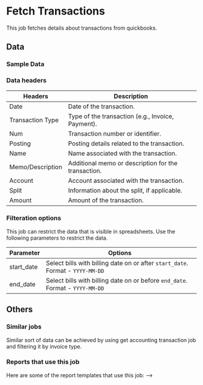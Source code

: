 # Fetch Transactions


This job fetches details about transactions from quickbooks.


<AddJob
  template="gsheet_quickbooks_simple_get_transactions"
/>


## Data

### Sample Data

<Gsheet
  src="https://docs.google.com/spreadsheets/d/1KWa16ZCTRUdIF7LXFQzgCaBXEze4fpGWaV77tc8Q_Y8/edit#gid=1155310219"
/>



### Data headers

| Headers                      | Description                                                        |
|------------------------------|--------------------------------------------------------------------|
| Date                | Date of the transaction.                         |
| Transaction Type    | Type of the transaction (e.g., Invoice, Payment).|
| Num                 | Transaction number or identifier.               |
| Posting             | Posting details related to the transaction.     |
| Name                 | Name associated with the transaction.               |
| Memo/Description   | Additional memo or description for the transaction. |
| Account             | Account associated with the transaction.        |
| Split             | Information about the split, if applicable.        |
| Amount              | Amount of the transaction.                       |



### Filteration options

This job can restrict the data that is visible in spreadsheets. Use the following parameters to restrict the data.

| Parameter | Options |
|----|----|                                                                                   
| start_date | Select bills with billing date on or after `start_date`. Format - `YYYY-MM-DD` |
| end_date | Select bills with billing date on or before `end_date`. Format - `YYYY-MM-DD` |





## Others

### Similar jobs

Similar sort of data can be achieved by using get accounting transaction job and filtering it by invoice type. 

### Reports that use this job

Here are some of the report templates that use this job: 
-->